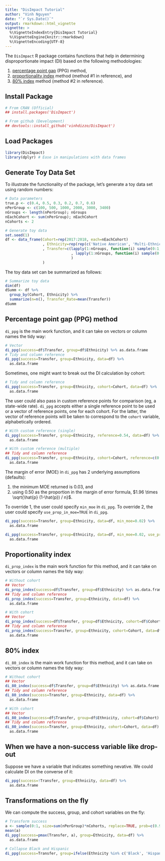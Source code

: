 ```yaml
---
title: "DisImpact Tutorial"
author: "Vinh Nguyen"
date: "`r Sys.Date()`"
output: rmarkdown::html_vignette
vignette: >
  %\VignetteIndexEntry{DisImpact Tutorial}
  %\VignetteEngine{knitr::rmarkdown}
  %\VignetteEncoding{UTF-8}
---
```


The `DisImpact` R package contains functions that help in determining disproportionate impact (DI) based on the following methodologies:

1. [percentage point gap](http://extranet.cccco.edu/Portals/1/TRIS/Research/Analysis/PercentagePointGapMethod2017.pdf) (PPG) method,
2. [proportionality index](http://extranet.cccco.edu/Portals/1/TRIS/Research/Accountability/GUIDELINES%20FOR%20MEASURING%20DISPROPORTIONATE%20IMPACT%20IN%20EQUITY%20PLANS.pdf) method (method #1 in reference), and
3. [80% index](http://extranet.cccco.edu/Portals/1/TRIS/Research/Accountability/GUIDELINES%20FOR%20MEASURING%20DISPROPORTIONATE%20IMPACT%20IN%20EQUITY%20PLANS.pdf) method (method #2 in reference).

## Install Package
```r
# From CRAN (Official)
## install.packages('DisImpact')

# From github (Development)
## devtools::install_github('vinhdizzo/DisImpact')
```

## Load Packages
```r
library(DisImpact)
library(dplyr) # Ease in manipulations with data frames
```

## Generate Toy Data Set
To illustrate the functionality of the package, let's generate a toy data set using random numbers:
```r
# Data parameters
true.p <- c(0.4, 0.5, 0.3, 0.2, 0.7, 0.6)
nPerGroup <- c(100, 500, 1000, 2000, 3000, 3400)
nGroups <- length(nPerGroup); nGroups
nEachCohort <- sum(nPerGroup); nEachCohort
nCohorts <- 2

# Generate toy data
set.seed(1)
df <- data_frame(Cohort=rep(2017:2018, each=nEachCohort)
                 , Ethnicity=rep(rep(c('Native American', 'Multi-Ethnicity', 'Black', 'Hispanic', 'Asian', 'White'), times=nPerGroup), 2)
                 , Transfer=c(lapply(1:nGroups, function(i) sample(0:1, size=nPerGroup[i], replace=TRUE, prob=c(1-true.p[i], true.p[i]))) %>% unlist
                              , lapply(1:nGroups, function(i) sample(0:1, size=nPerGroup[i], replace=TRUE, prob=c(1-true.p[i]*1.05, true.p[i]*1.05))) %>% unlist
                              )
                 )
```

The toy data set can be summarized as follows:
```r
# Summarize toy data
dim(df)
dSumm <- df %>%
  group_by(Cohort, Ethnicity) %>%
  summarize(n=n(), Transfer_Rate=mean(Transfer))
dSumm
```

## Percentage point gap (PPG) method
`di_ppg` is the main work function, and it can take on vectors or column names the tidy way:
```r
# Vector
di_ppg(success=df$Transfer, group=df$Ethnicity) %>% as.data.frame
# Tidy and column reference
di_ppg(success=Transfer, group=Ethnicity, data=df) %>%
  as.data.frame
```

Sometimes, one might want to break out the DI calculation by cohort:
```r
# Tidy and column reference
di_ppg(success=Transfer, group=Ethnicity, cohort=Cohort, data=df) %>%
  as.data.frame
```

The user could also pass in custom reference points for comparison (eg, a state-wide rate).  `di_ppg` accepts either a single reference point to be used or a vector of reference points, one for each cohort.  For the latter, the vector of reference points will be taken to correspond to the `cohort` variable, alphabetically ordered.
```r
# With custom reference (single)
di_ppg(success=Transfer, group=Ethnicity, reference=0.54, data=df) %>%
  as.data.frame

# With custom reference (multiple)
## Tidy and column reference
di_ppg(success=Transfer, group=Ethnicity, cohort=Cohort, reference=c(0.5, 0.55), data=df) %>%
  as.data.frame
```

The margin of error (MOE) in `di_ppg` has 2 underlying assumptions (defaults):

1. the minimum MOE returned is 0.03, and
2. using 0.50 as the proportion in the margin of error formula, $1.96 \times \sqrt{\hat{p} (1-\hat{p}) / n}$.

To override 1, the user could specify `min_moe` in `di_ppg`.  To override 2, the user could specify `use_prop_in_moe=TRUE` in `di_ppg`.
```r
di_ppg(success=Transfer, group=Ethnicity, data=df, min_moe=0.02) %>%
  as.data.frame

di_ppg(success=Transfer, group=Ethnicity, data=df, min_moe=0.02, use_prop_in_moe=TRUE) %>%
  as.data.frame
```

## Proportionality index
`di_prop_index` is the main work function for this method, and it can take on vectors or column names the tidy way:

```r
# Without cohort
## Vector
di_prop_index(success=df$Transfer, group=df$Ethnicity) %>% as.data.frame
## Tidy and column reference
di_prop_index(success=Transfer, group=Ethnicity, data=df) %>%
  as.data.frame

# With cohort
## Vector
di_prop_index(success=df$Transfer, group=df$Ethnicity, cohort=df$Cohort) %>% as.data.frame
## Tidy and column reference
di_prop_index(success=Transfer, group=Ethnicity, cohort=Cohort, data=df) %>%
  as.data.frame
```

## 80% index
`di_80_index` is the main work function for this method, and it can take on vectors or column names the tidy way:

```r
# Without cohort
## Vector
di_80_index(success=df$Transfer, group=df$Ethnicity) %>% as.data.frame
## Tidy and column reference
di_80_index(success=Transfer, group=Ethnicity, data=df) %>%
  as.data.frame

# With cohort
## Vector
di_80_index(success=df$Transfer, group=df$Ethnicity, cohort=df$Cohort) %>% as.data.frame
## Tidy and column reference
di_80_index(success=Transfer, group=Ethnicity, cohort=Cohort, data=df) %>%
  as.data.frame
```

## When we have a non-success variable like drop-out
Suppose we have a variable that indicates something nevative.  We could calculate DI on the converse of it:
```r
di_ppg(success=!Transfer, group=Ethnicity, data=df) %>%
  as.data.frame
```

## Transformations on the fly
We can compute the success, group, and cohort variables on the fly:
```r
# Transform success
a <- sample(0:1, size=sum(nPerGroup)*nCohorts, replace=TRUE, prob=c(0.95, 0.05))
mean(a)
di_ppg(success=pmax(Transfer, a), group=Ethnicity, data=df) %>%
  as.data.frame

# Collapse Black and Hispanic
di_ppg(success=Transfer, group=ifelse(Ethnicity %in% c('Black', 'Hispanic'), 'Black/Hispanic', Ethnicity), data=df) %>% as.data.frame
```

